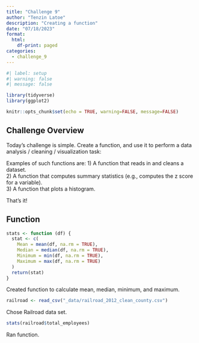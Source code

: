```yaml
---
title: "Challenge 9"
author: "Tenzin Latoe"
description: "Creating a function"
date: "07/18/2023"
format:
  html:
    df-print: paged
categories:
  - challenge_9
---
```


```r
#| label: setup
#| warning: false
#| message: false

library(tidyverse)
library(ggplot2)

knitr::opts_chunk$set(echo = TRUE, warning=FALSE, message=FALSE)
```

## Challenge Overview

Today's challenge is simple. Create a function, and use it to perform a data analysis / cleaning / visualization task:

Examples of such functions are:
1) A function that reads in and cleans a dataset.  
2) A function that computes summary statistics (e.g., computes the z score for a variable).  
3) A function that plots a histogram.  

That's it!

## Function 

```r
stats <- function (df) {
  stat <- c(
    Mean = mean(df, na.rm = TRUE),
    Median = median(df, na.rm = TRUE),
    Minimum = min(df, na.rm = TRUE),
    Maximum = max(df, na.rm = TRUE)
  )
  return(stat)
}
```
Created function to calculate mean, median, minimum, and maximum. 
```r
railroad <- read_csv("_data/railroad_2012_clean_county.csv")
```
Chose Railroad data set. 

```r
stats(railroad$total_employees)
```

Ran function. 
